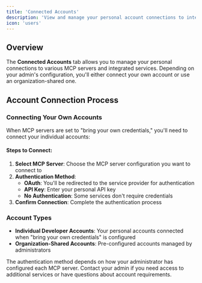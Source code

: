 ```yaml
---
title: 'Connected Accounts'
description: 'View and manage your personal account connections to integrated services.'
icon: 'users'
---
```


## Overview

The **Connected Accounts** tab allows you to manage your personal connections to various MCP servers and integrated services. Depending on your admin's configuration, you'll either connect your own account or use an organization-shared one.

## Account Connection Process

### Connecting Your Own Accounts

When MCP servers are set to "bring your own credentials," you'll need to connect your individual accounts:


#### Steps to Connect:
1. **Select MCP Server**: Choose the MCP server configuration you want to connect to
2. **Authentication Method**: 
   - **OAuth**: You'll be redirected to the service provider for authentication
   - **API Key**: Enter your personal API key
   - **No Authentication**: Some services don't require credentials
3. **Confirm Connection**: Complete the authentication process

### Account Types

- **Individual Developer Accounts**: Your personal accounts connected when "bring your own credentials" is configured
- **Organization-Shared Accounts**: Pre-configured accounts managed by administrators

<Note>
  The authentication method depends on how your administrator has configured each MCP server. Contact your admin if you need access to additional services or have questions about account requirements.
</Note>